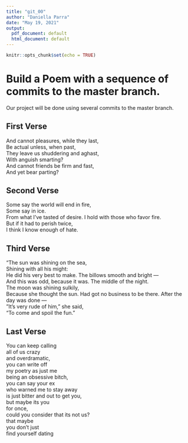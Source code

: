 ```yaml
---
title: "git_00"
author: "Daniella Parra"
date: "May 19, 2021"
output:
  pdf_document: default
  html_document: default
---
```


```r
knitr::opts_chunk$set(echo = TRUE)
```
# Build a Poem with a sequence of commits to the master branch.
Our project will be done using several commits to the master branch.
<!-- Do not modify or change any text in "!--" bracketed areas such as this --- these are instructions to
you, if you change any of this the git program will notice it and compromise your git merging strategy !-->

## First Verse 
<!--Put the first five lines of a poem by Lewis Carrol in this section!-->
And cannot pleasures, while they last,  
Be actual unless, when past,  
They leave us shuddering and aghast,  
With anguish smarting?  
And cannot friends be firm and fast,  
And yet bear parting?  

## Second Verse
<!--Put the first five lines of a poem by Robert Frost here!-->
Some say the world will end in fire,  
  Some say in ice.  
  From what I've tasted of desire. 
  I hold with those who favor fire.  
  But if it had to perish twice,  
  I think I know enough of hate. 

## Third Verse
<!--Put the first two verses of The Walrus and the Carpenter here!-->
"The sun was shining on the sea,  
      Shining with all his might:  
He did his very best to make. 
      The billows smooth and bright —  
And this was odd, because it was. 
      The middle of the night.  
The moon was shining sulkily,  
      Because she thought the sun. 
Had got no business to be there. 
      After the day was done —  
"It's very rude of him," she said,  
      "To come and spoil the fun."  

## Last Verse
<!--Put a short poem of your choice 8-20 lines,here!-->
You can keep calling  
all of us crazy  
and overdramatic,  
you can write off  
my poetry as just me  
being an obsessive bitch,  
you can say your ex  
who warned me to stay away  
is just bitter and out to get you,  
but maybe its you  
for once,  
could you consider 
that its not us?  
that maybe  
you don't just  
find yourself dating  